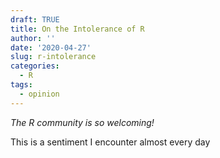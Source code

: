 ```yaml
---
draft: TRUE
title: On the Intolerance of R
author: ''
date: '2020-04-27'
slug: r-intolerance
categories:
  - R
tags:
  - opinion
---
```


*The R community is so welcoming!*

This is a sentiment I encounter almost every day 